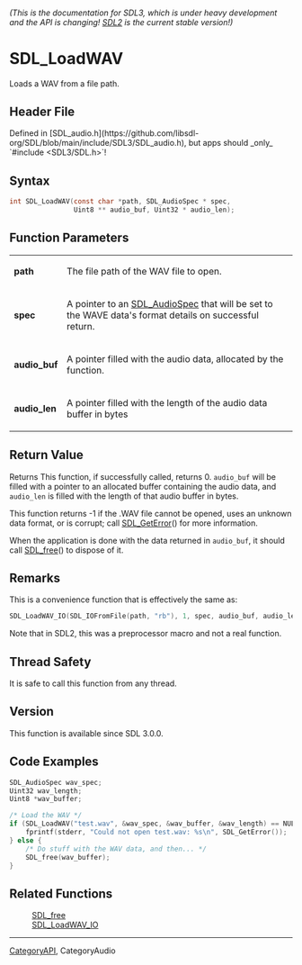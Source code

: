 ====== (This is the documentation for SDL3, which is under heavy development and the API is changing! [https://wiki.libsdl.org/SDL2/ SDL2] is the current stable version!) ======
= SDL_LoadWAV =

Loads a WAV from a file path.

== Header File ==

Defined in [SDL_audio.h](https://github.com/libsdl-org/SDL/blob/main/include/SDL3/SDL_audio.h), but apps should _only_ `#include <SDL3/SDL.h>`!

== Syntax ==

<syntaxhighlight lang='c'>
int SDL_LoadWAV(const char *path, SDL_AudioSpec * spec,
                Uint8 ** audio_buf, Uint32 * audio_len);
</syntaxhighlight>

== Function Parameters ==

{|
|'''path'''
|The file path of the WAV file to open.
|-
|'''spec'''
|A pointer to an [[SDL_AudioSpec]] that will be set to the WAVE data's format details on successful return.
|-
|'''audio_buf'''
|A pointer filled with the audio data, allocated by the function.
|-
|'''audio_len'''
|A pointer filled with the length of the audio data buffer in bytes
|}

== Return Value ==

Returns This function, if successfully called, returns 0.
<code>audio_buf</code> will be filled with a pointer to an allocated buffer
containing the audio data, and <code>audio_len</code> is filled with the
length of that audio buffer in bytes.

This function returns -1 if the .WAV file cannot be opened, uses an unknown
data format, or is corrupt; call [[SDL_GetError]]() for more information.

When the application is done with the data returned in
<code>audio_buf</code>, it should call [[SDL_free]]() to dispose of it.

== Remarks ==

This is a convenience function that is effectively the same as:

<syntaxhighlight lang='c'>
SDL_LoadWAV_IO(SDL_IOFromFile(path, "rb"), 1, spec, audio_buf, audio_len);
</syntaxhighlight>

Note that in SDL2, this was a preprocessor macro and not a real function.

== Thread Safety ==

It is safe to call this function from any thread.

== Version ==

This function is available since SDL 3.0.0.

== Code Examples ==

<syntaxhighlight lang='c++'>
SDL_AudioSpec wav_spec;
Uint32 wav_length;
Uint8 *wav_buffer;

/* Load the WAV */
if (SDL_LoadWAV("test.wav", &wav_spec, &wav_buffer, &wav_length) == NULL) {
    fprintf(stderr, "Could not open test.wav: %s\n", SDL_GetError());
} else {
    /* Do stuff with the WAV data, and then... */
    SDL_free(wav_buffer);
}
</syntaxhighlight>

== Related Functions ==

:[[SDL_free]]
:[[SDL_LoadWAV_IO]]

----
[[CategoryAPI]], CategoryAudio


